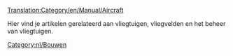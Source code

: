 [[Translation:Category/en/Manual/Aircraft]]


Hier vind je artikelen gerelateerd aan vliegtuigen, vliegvelden en het beheer van vliegtuigen.
[[Category:nl/Bouwen]]